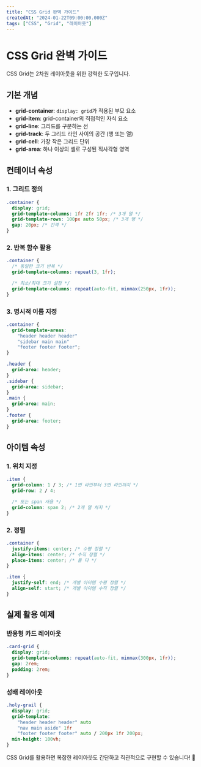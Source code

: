 ```yaml
---
title: "CSS Grid 완벽 가이드"
createdAt: "2024-01-22T09:00:00.000Z"
tags: ["CSS", "Grid", "레이아웃"]
---
```


# CSS Grid 완벽 가이드

CSS Grid는 2차원 레이아웃을 위한 강력한 도구입니다.

## 기본 개념

- **grid-container**: `display: grid`가 적용된 부모 요소
- **grid-item**: grid-container의 직접적인 자식 요소
- **grid-line**: 그리드를 구분하는 선
- **grid-track**: 두 그리드 라인 사이의 공간 (행 또는 열)
- **grid-cell**: 가장 작은 그리드 단위
- **grid-area**: 하나 이상의 셀로 구성된 직사각형 영역

## 컨테이너 속성

### 1. 그리드 정의

```css
.container {
  display: grid;
  grid-template-columns: 1fr 2fr 1fr; /* 3개 열 */
  grid-template-rows: 100px auto 50px; /* 3개 행 */
  gap: 20px; /* 간격 */
}
```

### 2. 반복 함수 활용

```css
.container {
  /* 동일한 크기 반복 */
  grid-template-columns: repeat(3, 1fr);

  /* 최소/최대 크기 설정 */
  grid-template-columns: repeat(auto-fit, minmax(250px, 1fr));
}
```

### 3. 명시적 이름 지정

```css
.container {
  grid-template-areas:
    "header header header"
    "sidebar main main"
    "footer footer footer";
}

.header {
  grid-area: header;
}
.sidebar {
  grid-area: sidebar;
}
.main {
  grid-area: main;
}
.footer {
  grid-area: footer;
}
```

## 아이템 속성

### 1. 위치 지정

```css
.item {
  grid-column: 1 / 3; /* 1번 라인부터 3번 라인까지 */
  grid-row: 2 / 4;

  /* 또는 span 사용 */
  grid-column: span 2; /* 2개 열 차지 */
}
```

### 2. 정렬

```css
.container {
  justify-items: center; /* 수평 정렬 */
  align-items: center; /* 수직 정렬 */
  place-items: center; /* 둘 다 */
}

.item {
  justify-self: end; /* 개별 아이템 수평 정렬 */
  align-self: start; /* 개별 아이템 수직 정렬 */
}
```

## 실제 활용 예제

### 반응형 카드 레이아웃

```css
.card-grid {
  display: grid;
  grid-template-columns: repeat(auto-fit, minmax(300px, 1fr));
  gap: 2rem;
  padding: 2rem;
}
```

### 성배 레이아웃

```css
.holy-grail {
  display: grid;
  grid-template:
    "header header header" auto
    "nav main aside" 1fr
    "footer footer footer" auto / 200px 1fr 200px;
  min-height: 100vh;
}
```

CSS Grid를 활용하면 복잡한 레이아웃도 간단하고 직관적으로 구현할 수 있습니다! 🎯

